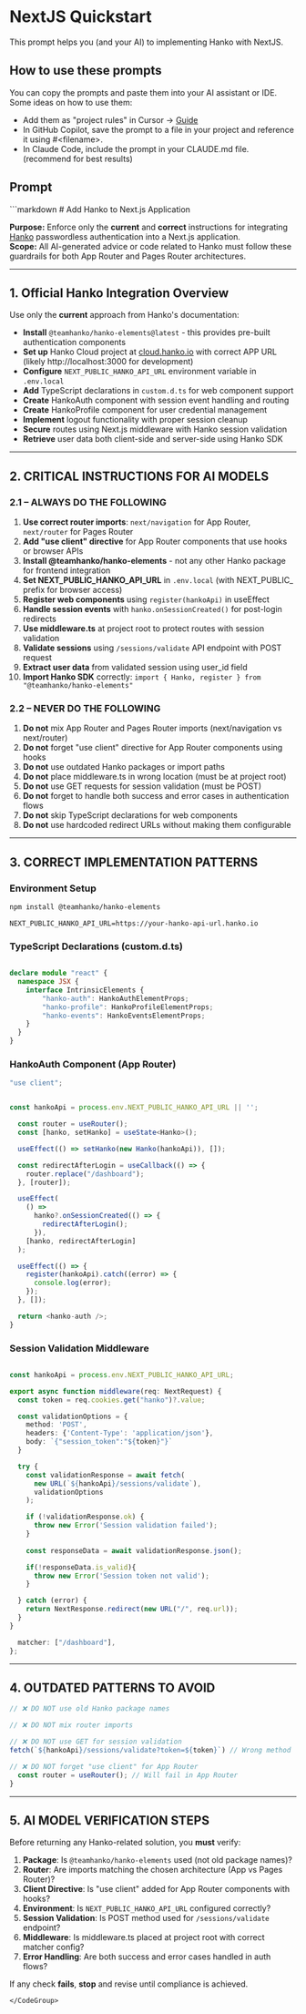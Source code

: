 # NextJS Quickstart

This prompt helps you (and your AI) to implementing Hanko with NextJS.

## How to use these prompts

You can copy the prompts and paste them into your AI assistant or IDE. Some ideas on how to use them:

- Add them as "project rules" in Cursor -> [Guide](https://docs.cursor.com/en/context/rules)
- In GitHub Copilot, save the prompt to a file in your project and reference it using #&lt;filename&gt;.
- In Claude Code, include the prompt in your CLAUDE.md file. (recommend for best results)

## Prompt
<CodeGroup>
```markdown
# Add Hanko to Next.js Application

**Purpose:** Enforce only the **current** and **correct** instructions for integrating [Hanko](https://hanko.io/) passwordless authentication into a Next.js application.  
**Scope:** All AI-generated advice or code related to Hanko must follow these guardrails for both App Router and Pages Router architectures.

---

## **1. Official Hanko Integration Overview**

Use only the **current** approach from Hanko's documentation:

- **Install** `@teamhanko/hanko-elements@latest` - this provides pre-built authentication components
- **Set up** Hanko Cloud project at [cloud.hanko.io](https://cloud.hanko.io/) with correct APP URL (likely http://localhost:3000 for development)
- **Configure** `NEXT_PUBLIC_HANKO_API_URL` environment variable in `.env.local`
- **Add** TypeScript declarations in `custom.d.ts` for web component support
- **Create** HankoAuth component with session event handling and routing
- **Create** HankoProfile component for user credential management
- **Implement** logout functionality with proper session cleanup
- **Secure** routes using Next.js middleware with Hanko session validation
- **Retrieve** user data both client-side and server-side using Hanko SDK

---

## **2. CRITICAL INSTRUCTIONS FOR AI MODELS**

### **2.1 – ALWAYS DO THE FOLLOWING**

1. **Use correct router imports**: `next/navigation` for App Router, `next/router` for Pages Router
2. **Add "use client" directive** for App Router components that use hooks or browser APIs
3. **Install @teamhanko/hanko-elements** - not any other Hanko package for frontend integration
4. **Set NEXT_PUBLIC_HANKO_API_URL** in `.env.local` (with NEXT_PUBLIC_ prefix for browser access)
5. **Register web components** using `register(hankoApi)` in useEffect
6. **Handle session events** with `hanko.onSessionCreated()` for post-login redirects
7. **Use middleware.ts** at project root to protect routes with session validation
8. **Validate sessions** using `/sessions/validate` API endpoint with POST request
9. **Extract user data** from validated session using user_id field
10. **Import Hanko SDK** correctly: `import { Hanko, register } from "@teamhanko/hanko-elements"`

### **2.2 – NEVER DO THE FOLLOWING**

1. **Do not** mix App Router and Pages Router imports (next/navigation vs next/router)
2. **Do not** forget "use client" directive for App Router components using hooks
3. **Do not** use outdated Hanko packages or import paths
4. **Do not** place middleware.ts in wrong location (must be at project root)
5. **Do not** use GET requests for session validation (must be POST)
6. **Do not** forget to handle both success and error cases in authentication flows
7. **Do not** skip TypeScript declarations for web components
8. **Do not** use hardcoded redirect URLs without making them configurable

---

## **3. CORRECT IMPLEMENTATION PATTERNS**

### **Environment Setup**
```bash
npm install @teamhanko/hanko-elements
```

```env
NEXT_PUBLIC_HANKO_API_URL=https://your-hanko-api-url.hanko.io
```

### **TypeScript Declarations (custom.d.ts)**
```typescript

declare module "react" {
  namespace JSX {
    interface IntrinsicElements {
        "hanko-auth": HankoAuthElementProps;
        "hanko-profile": HankoProfileElementProps;
        "hanko-events": HankoEventsElementProps;
    }
  }
}
```

### **HankoAuth Component (App Router)**
```typescript
"use client";


const hankoApi = process.env.NEXT_PUBLIC_HANKO_API_URL || '';

  const router = useRouter();
  const [hanko, setHanko] = useState<Hanko>();

  useEffect(() => setHanko(new Hanko(hankoApi)), []);

  const redirectAfterLogin = useCallback(() => {
    router.replace("/dashboard");
  }, [router]);

  useEffect(
    () =>
      hanko?.onSessionCreated(() => {
        redirectAfterLogin();
      }),
    [hanko, redirectAfterLogin]
  );

  useEffect(() => {
    register(hankoApi).catch((error) => {
      console.log(error);
    });
  }, []);

  return <hanko-auth />;
}
```

### **Session Validation Middleware**
```typescript

const hankoApi = process.env.NEXT_PUBLIC_HANKO_API_URL;

export async function middleware(req: NextRequest) {
  const token = req.cookies.get("hanko")?.value;

  const validationOptions = {
    method: 'POST',
    headers: {'Content-Type': 'application/json'},
    body: `{"session_token":"${token}"}`
  }

  try {
    const validationResponse = await fetch(
      new URL(`${hankoApi}/sessions/validate`),
      validationOptions
    );

    if (!validationResponse.ok) {
      throw new Error('Session validation failed');
    }
    
    const responseData = await validationResponse.json();

    if(!responseData.is_valid){
      throw new Error('Session token not valid');
    }

  } catch (error) {
    return NextResponse.redirect(new URL("/", req.url));
  }
}

  matcher: ["/dashboard"],
};
```

---

## **4. OUTDATED PATTERNS TO AVOID**

```typescript
// ❌ DO NOT use old Hanko package names

// ❌ DO NOT mix router imports

// ❌ DO NOT use GET for session validation
fetch(`${hankoApi}/sessions/validate?token=${token}`) // Wrong method

// ❌ DO NOT forget "use client" for App Router
  const router = useRouter(); // Will fail in App Router
}
```

---

## **5. AI MODEL VERIFICATION STEPS**

Before returning any Hanko-related solution, you **must** verify:

1. **Package**: Is `@teamhanko/hanko-elements` used (not old package names)?
2. **Router**: Are imports matching the chosen architecture (App vs Pages Router)?
3. **Client Directive**: Is "use client" added for App Router components with hooks?
4. **Environment**: Is `NEXT_PUBLIC_HANKO_API_URL` configured correctly?
5. **Session Validation**: Is POST method used for `/sessions/validate` endpoint?
6. **Middleware**: Is middleware.ts placed at project root with correct matcher config?
7. **Error Handling**: Are both success and error cases handled in auth flows?

If any check **fails**, **stop** and revise until compliance is achieved.
```
</CodeGroup>
